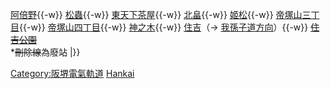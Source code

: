 {{鐵道路線|
| 模板名稱 = 上町線
| 名稱 = [[File:Nankai group logo.svg|20px]] <small>[[阪堺電氣軌道]]</small> [[上町線]]
| 代表色 = orange
| 背景顏色 = #FFFFFF 
| 車站列表 = [[天王寺站|天王寺站前]]{{-w}} [[阿倍野站|阿倍野]]{{-w}} [[松蟲停留場|松蟲]]{{-w}} [[東天下茶屋停留場|東天下茶屋]]{{-w}} [[北畠停留場|北畠]]{{-w}} [[姬松停留場|姬松]]{{-w}} [[帝塚山三丁目停留場|帝塚山三丁目]]{{-w}} [[帝塚山四丁目停留場|帝塚山四丁目]]{{-w}} [[神之木停留場|神之木]]{{-w}} [[住吉停留場 (大阪府)|住吉]]（→ [[Template:阪堺線|我孫子道方向]]）{{-w}} <del>[[住吉大社站|住吉公園]]</del><br />*<del>刪除線</del>為廢站
|}}<noinclude>
[[Category:阪堺電氣軌道]]
[[Category:日本鐵路路線模板|Hankai]]

</noinclude>